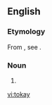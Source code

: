 ==English==

===Etymology===
From {{etyl|hu}}, see {{term|tokaji}}.

===Noun===
{{en-noun|-}}

# {{alternative form of|[[tokaji]]}}

[[vi:tokay]]